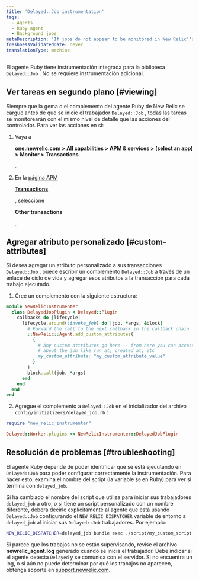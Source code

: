 ```yaml
---
title: 'Delayed::Job instrumentation'
tags:
  - Agents
  - Ruby agent
  - Background jobs
metaDescription: 'If jobs do not appear to be monitored in New Relic''s Delayed:Job library, review your Ruby agent''s log file.'
freshnessValidatedDate: never
translationType: machine
---
```


El agente Ruby tiene instrumentación integrada para la biblioteca `Delayed::Job` . No se requiere instrumentación adicional.

## Ver tareas en segundo plano [#viewing]

Siempre que la gema o el complemento del agente Ruby de New Relic se cargue antes de que se inicie el trabajador `Delayed::Job` , todas las tareas se monitorearán con el mismo nivel de detalle que las acciones del controlador. Para ver las acciones en sí:

1. Vaya a

   <DoNotTranslate>**[one.newrelic.com > All capabilities](https://one.newrelic.com/all-capabilities) > APM & services > (select an app) > Monitor > Transactions**</DoNotTranslate>

   .

2. En la [página APM ](/docs/apm/applications-menu/monitoring/transactions-page)

   <DoNotTranslate>[**Transactions**](/docs/apm/applications-menu/monitoring/transactions-page)</DoNotTranslate>

   [ ](/docs/apm/applications-menu/monitoring/transactions-page), seleccione

   <DoNotTranslate>**Other transactions**</DoNotTranslate>

   .

## Agregar atributo personalizado [#custom-attributes]

Si desea agregar un atributo personalizado a sus transacciones `Delayed::Job` , puede escribir un complemento `Delayed::Job` a través de un enlace de ciclo de vida y agregar esos atributos a la transacción para cada trabajo ejecutado.

1. Cree un complemento con la siguiente estructura:

```ruby
module NewRelicInstrumenter
  class DelayedJobPlugin < Delayed::Plugin
    callbacks do |lifecycle|
      lifecycle.around(:invoke_job) do |job, *args, &block|
        # Forward the call to the next callback in the callback chain
        ::NewRelic::Agent.add_custom_attributes(
          {
            # Any custom attributes go here -- from here you can access info
            # about the job like run_at, created_at, etc
            my_custom_attribute: "my_custom_attribute_value"
          }
        )
        block.call(job, *args)
      end
    end
  end
end
```

2. Agregue el complemento a `Delayed::Job` en el inicializador del archivo `config/initializers/delayed_job.rb` :

```ruby
require "new_relic_instrumenter"

Delayed::Worker.plugins << NewRelicInstrumenter::DelayedJobPlugin
```

## Resolución de problemas [#troubleshooting]

El agente Ruby depende de poder identificar que se está ejecutando en `Delayed::Job` para poder configurar correctamente la instrumentación. Para hacer esto, examina el nombre del script (la variable `$0` en Ruby) para ver si termina con `delayed_job`.

Si ha cambiado el nombre del script que utiliza para iniciar sus trabajadores `delayed_job` a otro, o si tiene un script personalizado con un nombre diferente, deberá decirle explícitamente al agente que está usando `Delayed::Job` configurando el `NEW_RELIC_DISPATCHER` variable de entorno a `delayed_job` al iniciar sus `Delayed::Job` trabajadores. Por ejemplo:

```bash
NEW_RELIC_DISPATCHER=delayed_job bundle exec ./script/my_custom_script
```

Si parece que los trabajos no se están supervisando, revise el archivo <DoNotTranslate>**newrelic_agent.log**</DoNotTranslate> generado cuando se inicia el trabajador. Debe indicar si el agente detecta `Delayed` y se comunica con el servidor. Si no encuentra un log, o si aún no puede determinar por qué los trabajos no aparecen, obtenga soporte en [support.newrelic.com](https://support.newrelic.com "El enlace se abre en una ventana nueva.").